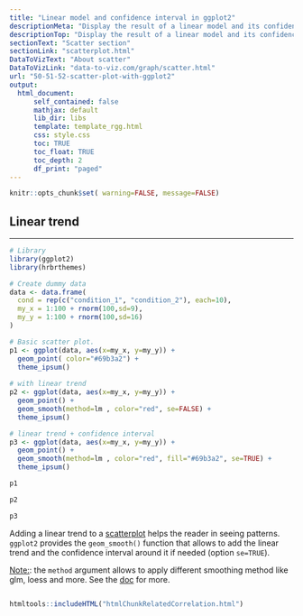 ```yaml
---
title: "Linear model and confidence interval in ggplot2"
descriptionMeta: "Display the result of a linear model and its confidence interval on top of a scatterplot. A ggplot2 implementation with reproducible code."
descriptionTop: "Display the result of a linear model and its confidence interval on top of a [scatterplot](scatterplot.html). A [ggplot2](ggplot2.html) implementation with reproducible code."
sectionText: "Scatter section"
sectionLink: "scatterplot.html"
DataToVizText: "About scatter"
DataToVizLink: "data-to-viz.com/graph/scatter.html"
url: "50-51-52-scatter-plot-with-ggplot2"
output:
  html_document:
      self_contained: false    
      mathjax: default
      lib_dir: libs
      template: template_rgg.html
      css: style.css
      toc: TRUE
      toc_float: TRUE
      toc_depth: 2
      df_print: "paged"
---
```



```r
knitr::opts_chunk$set( warning=FALSE, message=FALSE)
```

<div class="container">



# Linear trend
***
```r
# Library
library(ggplot2)
library(hrbrthemes)

# Create dummy data
data <- data.frame(
  cond = rep(c("condition_1", "condition_2"), each=10), 
  my_x = 1:100 + rnorm(100,sd=9), 
  my_y = 1:100 + rnorm(100,sd=16) 
)

# Basic scatter plot.
p1 <- ggplot(data, aes(x=my_x, y=my_y)) + 
  geom_point( color="#69b3a2") +
  theme_ipsum()
 
# with linear trend
p2 <- ggplot(data, aes(x=my_x, y=my_y)) +
  geom_point() +
  geom_smooth(method=lm , color="red", se=FALSE) +
  theme_ipsum()

# linear trend + confidence interval
p3 <- ggplot(data, aes(x=my_x, y=my_y)) +
  geom_point() +
  geom_smooth(method=lm , color="red", fill="#69b3a2", se=TRUE) +
  theme_ipsum()
```

<div class = "row">

<div class = "col-md-4  col-sm-12 align-self-center">
```r
p1
```
</div>

<div class = "col-md-4  col-sm-12 align-self-center">
```r
p2
```
</div>

<div class = "col-md-4  col-sm-12 align-self-center">
```r
p3
```
</div>
</div>

Adding a linear trend to a [scatterplot](scatterplot.html) helps the reader in seeing patterns. `ggplot2` provides the `geom_smooth()` function that allows to add the linear trend and the confidence interval around it if needed (option `se=TRUE`).

<u>Note:</u>: the `method` argument allows to apply different smoothing method like glm, loess and more. See the [doc](https://ggplot2.tidyverse.org/reference/geom_smooth.html) for more.

```r
```












<!-- Close container -->
</div>




```r
htmltools::includeHTML("htmlChunkRelatedCorrelation.html")
```
